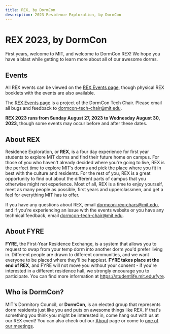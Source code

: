 ```yaml
---
title: REX, by DormCon
description: 2023 Residence Exploration, by DormCon
---
```


# REX 2023, by DormCon

First years, welcome to MIT, and welcome to DormCon REX! We hope you have a blast while getting to learn more about all of our awesome dorms.

## Events

All REX events can be viewed on the [REX Events page](/rex/events), though physical REX booklets with the events are also available.


<TRexEntryButton />

The [REX Events page](/rex/events) is a project of the DormCon Tech Chair. Please email all bugs and feedback to dormcon-tech-chair@mit.edu.

**REX 2023 runs from Sunday August 27, 2023 to Wednesday August 30, 2023**, though some events may occur before and after these dates.

## About REX

Residence Exploration, or **REX**, is a four day experience for first year students to explore MIT dorms and find their future home on campus.
For those of you who haven't already decided where you're going to live, REX is
the perfect time to explore MIT’s dorms and pick the place where you fit in best with the culture and residents.
For the rest of you, REX is a great opportunity to find out about the different parts of campus that you otherwise
might not experience. Most of all, REX is a time to enjoy yourself, meet as many people as possible, first years and
upperclassmen, and get a feel for everything MIT has to offer.

If you have any questions about REX, email dormcon-rex-chars@mit.edu, and if you're experiencing an issue with the events website or you have any technical feedback, email dormcon-tech-chair@mit.edu.

## About FYRE

**FYRE**, the First-Year Residence Exchange, is a system that allows you to request to swap from your temp dorm into
another dorm you'd prefer living in. Different people are drawn to different communities, and we want everyone
to be placed where they'll be happiest. **FYRE takes place at the end of REX**, and FYRE will not move you without your consent - if you're interested in a
different residence hall, we strongly encourage you to participate. You can find more information at
https://studentlife.mit.edu/fyre.

## Who is DormCon?

MIT's Dormitory Council, or **DormCon**, is an elected group that represents dorm residents just like you and puts on awesome things like REX.
If that's something you think you might be interested in, come hang out with us at our REX event!
You can also check out our [About](/about) page or come to [one of our meetings](/about/meetings).
